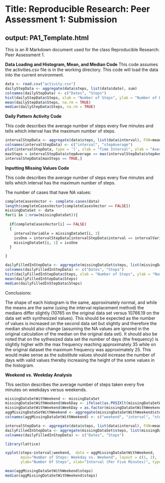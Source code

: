 Title: Reproducible Research: Peer Assessment 1: Submission
=========================================================

output: PA1_Template.html
---

This is an R Markdown document used for the class Reproducible Research: Peer Assessment 1.

**Data Loading and Histogram, Mean, and Median Code**
This code assumes the activities.csv file is in the working directory.  This code will load the data into the current environment.


```r
data <- read.csv("activity.csv")
dailyStepData <- aggregate(data$steps, list(data$date), sum)
colnames(dailyStepData) <- c("Dates", "Steps")
hist(dailyStepData$Steps, xlab = "Number of Steps", ylab = "Number of Days", main = "Histogram of Number of Steps Daily")
mean(dailyStepData$Steps, na.rm = TRUE)
median(dailyStepData$Steps, na.rm = TRUE)

```

**Daily Pattern Activity Code**

This code describes the average number of steps every five minutes and tells which interval has the maximum number of steps.


```r

intervalStepData <- aggregate(data$steps, list(data$interval), FUN=mean, na.rm = TRUE)
colnames(intervalStepData) <- c("interval", "stepAverage")
plot(intervalStepData, type = 'l', xlab = "Time Interval", ylab = "Average Number of Steps", main = "Number of Steps Per Five Minutes")
maxSteps = intervalStepData$stepAverage == max(intervalStepData$stepAverage)
intervalStepData[maxSteps == TRUE,]

```


**Inputting Missing Values Code**

This code describes the average number of steps every five minutes and tells which interval has the maximum number of steps.

The number of cases that have NA values: 
```r

completeCasesVector <- complete.cases(data)
length(completeCasesVector[completeCasesVector == FALSE])
missingDataSet <- data
for(i in 1:nrow(missingDataSet)){
  
  if(completeCasesVector[i] == FALSE)
  {
    intervalVariable = missingDataSet[i, 3]
    ivsOne = intervalStepData[intervalStepData$interval == intervalVariable,][2]
    missingDataSet[i, 1] = ivsOne    
  }

}

dailyFilledInStepData <- aggregate(missingDataSet$steps, list(missingDataSet$date), sum)
colnames(dailyFilledInStepData) <- c("Dates", "Steps")
hist(dailyFilledInStepData$Steps, xlab = "Number of Steps", ylab = "Number of Days", main = "Histogram of Number of Steps Daily (Synthesized)")
mean(dailyFilledInStepData$Steps)
median(dailyFilledInStepData$Steps)

```


Conclusions:

The shape of each histogram is the same, approximately normal, and while the means are the same (using the
interval replacement method) the medians differ slightly (10765 on the original data set versus 10766.19 on
the data set with synthesized values).  This should be expected as the number of values is increased on the
second data set but slightly and therefore the median should also change (assuming the NA values are ignored
in the original calculation of the median on the original data set).  It should also be noted that on the
sythesized data set the number of days (the frequency) is slightly higher with the max frequency reaching
approximately 35 while on the original dataset the maximum frequency was approximately 25.  This would make
sense as the substitute values should increase the number of days with valid values thereby increasing the
height of the some values in the histogram.

**Weekend vs. Weekday Analysis**

This section describes the average number of steps taken every five minutes on weekdays versus weekends.

```r

missingDataSetWithWeekend <- missingDataSet
missingDataSetWithWeekend$WeekDay <- ifelse((as.POSIXlt(missingDataSetWithWeekend$date)$wday == 6 | as.POSIXlt(missingDataSetWithWeekend$date)$wday == 0), "weekend", "weekday" )
missingDataSetWithWeekend$WeekDay = as.factor(missingDataSetWithWeekend$WeekDay)
aggMissingDataSetWithWeekend <- aggregate(missingDataSetWithWeekend$steps, list(missingDataSetWithWeekend$WeekDay, missingDataSetWithWeekend$interval), FUN=mean, na.rm = TRUE)
colnames(aggMissingDataSetWithWeekend) <- c("weekend", "interval", "steps")

intervalStepData <- aggregate(data$steps, list(data$interval), FUN=mean, na.rm = TRUE)
dailyFilledInStepData <- aggregate(missingDataSet$steps, list(missingDataSet$date), sum)
colnames(dailyFilledInStepData) <- c("Dates", "Steps")

library(lattice)

xyplot(steps~interval|weekend,  data = aggMissingDataSetWithWeekend, 
       main="Number of Steps: Weekday vs. Weekend", layout = c(1, 2), 
       ylab="Number Of Steps", xlab="Interval (Per Five Minutes)", type = "l")

mean(aggMissingDataSetWithWeekend$steps)
median(aggMissingDataSetWithWeekend$steps)
```

